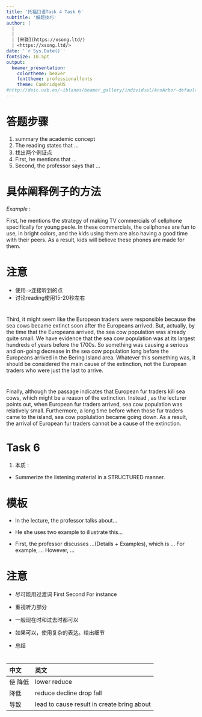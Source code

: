 ```yaml
---
title: '托福口语Task 4 Task 6'
subtitle: '解题技巧'
author: | 
  |
  |
  | [宋骁](https://xsong.ltd/)
  | <https://xsong.ltd/>
date: '`r Sys.Date()`'
fontsize: 10.5pt
output: 
  beamer_presentation: 
    colortheme: beaver
    fonttheme: professionalfonts
    theme: CambridgeUS
#http://deic.uab.es/~iblanes/beamer_gallery/individual/AnnArbor-default-default.html
---
```


# 答题步骤

1. summary the academic concept
2. The reading states that ...
3. 找出两个例证点
4. First, he mentions that ...
5. Second, the professor says that ...

# 具体阐释例子的方法

*Example* :

First, he mentions the strategy of making 
TV commercials of cellphone specifically 
for young peole. In these commercials, the cellphones are fun to use, in bright colors, and the kids using them are also having a good time with their peers. As a result, kids will believe these phones are made for them.

# 注意

+ 使用`->`连接听到的点
+ 讨论reading使用15-20秒左右


# 

Third, it might seem like the European traders were responsible because the sea cows became extinct soon after the Europeans arrived. But, actually, by the time that the Europeans arrived, the sea cow population was already quite small. We have evidence that the sea cow population was at its largest hundreds of years before the 1700s. So something was causing a serious and on-going decrease in the sea cow population long before the Europeans arrived in the Bering Island area. Whatever this something was, it should be considered the main cause of the extinction, not the European traders who were just the last to arrive.

# 

Finally, although the passage indicates that European fur traders kill sea cows, which might be a reason of the extinction. Instead , as the lecturer points out, when European fur traders arrived, sea cow population was relatively small. Furthermore, a long time before when those fur traders came to the island, sea cow poplulation became going down. As a result, the arrival of European fur traders cannot be a cause of the extinction.

# Task 6

1. 本质 :

+ Summerize the listening material in a STRUCTURED manner.


# 模板

+ In the lecture, the professor talks about...

+ He she uses two example to illustrate this...

+ First, the professor discusses ...(Details +  Examples), which is ... For example, ... However, ...

# 注意

+ 尽可能用过渡词 First Second For instance

+ 重视听力部分

+ 一般现在时和过去时都可以

+ 如果可以，使用复杂的表达。给出细节

+ 总结

#

| 中文| 英文 | 
|:------|:------| 
|使 降低 | lower reduce | 
|降低 |reduce decline drop fall|
|导致 |lead to cause result in create bring about|







